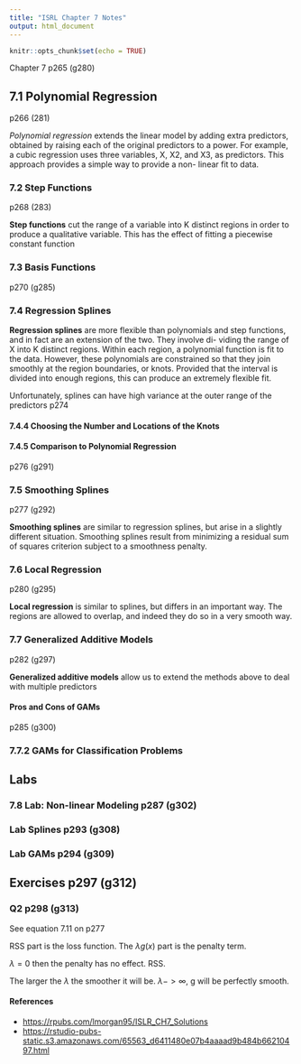 ```yaml
---
title: "ISRL Chapter 7 Notes"
output: html_document
---
```


```r
knitr::opts_chunk$set(echo = TRUE)
```

Chapter 7 p265 (g280)

## 7.1 Polynomial Regression

p266 (281)

*Polynomial regression* extends the linear model by adding extra predictors, obtained by raising each of the original predictors to a power. For example, a cubic regression uses three variables, X, X2, and X3, as predictors. This approach provides a simple way to provide a non- linear fit to data.

### 7.2 Step Functions

p268 (283)

**Step functions** cut the range of a variable into K distinct regions in order to produce a qualitative variable. This has the effect of fitting a piecewise constant function

### 7.3 Basis Functions

p270 (g285)

### 7.4 Regression Splines

**Regression splines** are more flexible than polynomials and step functions, and in fact are an extension of the two. They involve di- viding the range of X into K distinct regions. Within each region, a polynomial function is fit to the data. However, these polynomials are constrained so that they join smoothly at the region boundaries, or knots. Provided that the interval is divided into enough regions, this can produce an extremely flexible fit.

Unfortunately, splines can have high variance at the outer range of the predictors p274

#### 7.4.4 Choosing the Number and Locations of the Knots

#### 7.4.5 Comparison to Polynomial Regression

p276 (g291)

### 7.5 Smoothing Splines

p277 (g292)

**Smoothing splines** are similar to regression splines, but arise in a slightly different situation. Smoothing splines result from minimizing a residual sum of squares criterion subject to a smoothness penalty.

### 7.6 Local Regression

p280 (g295)

**Local regression** is similar to splines, but differs in an important way. The regions are allowed to overlap, and indeed they do so in a very smooth way.

### 7.7 Generalized Additive Models

p282 (g297)

**Generalized additive models** allow us to extend the methods above to deal with multiple predictors

#### Pros and Cons of GAMs

p285 (g300)

### 7.7.2 GAMs for Classification Problems

## Labs

### 7.8 Lab: Non-linear Modeling p287 (g302)

### Lab Splines p293 (g308)

### Lab GAMs p294 (g309)

## Exercises p297 (g312)

### Q2 p298 (g313)

See equation 7.11 on p277

RSS part is the loss function. The $\lambda g(x)$ part is the penalty term.

$\lambda = 0$ then the penalty has no effect. RSS.

The larger the $\lambda$ the smoother it will be. $\lambda -> \infty$, g will be perfectly smooth.

#### References

-   <https://rpubs.com/lmorgan95/ISLR_CH7_Solutions>
-   <https://rstudio-pubs-static.s3.amazonaws.com/65563_d6411480e07b4aaaad9b484b66210497.html>
